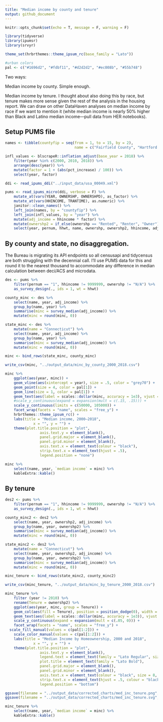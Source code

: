 ```yaml
---
title: "Median income by county and tenure"
output: github_document
---
```


```r
knitr::opts_chunk$set(echo = T, message = F, warning = F)
```

```r
library(tidyverse)
library(ipumsr)
library(srvyr)
```

```r
theme_set(hrbrthemes::theme_ipsum_rc(base_family = "Lato"))

#urban colors
pal <- c("#1696d2", "#fdbf11", "#d2d2d2", "#ec008b", "#55b748")
```

Two ways: 

Median income by county. Simple enough.

Median income by tenure. I thought about also doing this by race, but tenure makes more sense given the rest of the analysis in the housing report. We can draw on other DataHaven analyses on median income by race if we want to mention it (white median income is nearly 50% higher than Black and Latino median income—pull data from HER notebooks).

## Setup PUMS file

```r
names <- tibble(countyfip = seq(from = 1, to = 15, by = 2),
								name = c("Fairfield County", "Hartford County", "Litchfield County", "Middlesex County", "New Haven County", "New London County", "Tolland County", "Windham County"))

infl_values <- blscrapeR::inflation_adjust(base_year = 2018) %>% 
	filter(year %in% c(2000, 2010, 2018)) %>% 
	arrange(desc(year)) %>% 
	mutate(factor = 1 + (abs(pct_increase) / 100)) %>% 
	select(year, factor)

ddi <- read_ipums_ddi("../input_data/usa_00049.xml")

pums <- read_ipums_micro(ddi, verbose = F) %>% 
	mutate_at(vars(YEAR, OWNERSHP, OWNERSHPD), as_factor) %>% 
	mutate_at(vars(HHINCOME, TRANTIME), as.numeric) %>% 
	janitor::clean_names() %>% 
	left_join(names, by = "countyfip") %>% 
	left_join(infl_values, by = "year") %>% 
	mutate(adj_income = hhincome * factor) %>% 
	mutate(ownershp2 = if_else(ownershp == "Rented", "Renter", "Owner")) %>% 
	select(year, pernum, hhwt, name, ownershp, ownershp2, hhincome, adj_income)
```

## By county and state, no disaggregation.

The Bureau is migrating its API endpoints so all censusapi and tidycensus are both struggling with the decennial call. I'll use PUMS data for this and round it to the nearest thousand to accommodate any difference in median calculation between deci/ACS and microdata.

```r
des <- pums %>%
	filter(pernum == "1", hhincome != 9999999, ownershp != "N/A") %>% 
	as_survey_design(., ids = 1, wt = hhwt)

county_minc <- des %>%
	select(name, year, adj_income) %>% 
	group_by(name, year) %>% 
	summarise(minc = survey_median(adj_income)) %>% 
	mutate(minc = round(minc, 0))

state_minc <- des %>% 
	mutate(name = "Connecticut") %>% 
	select(name, year, adj_income) %>% 
	group_by(name, year) %>% 
	summarise(minc = survey_median(adj_income)) %>% 
	mutate(minc = round(minc, 0))

minc <- bind_rows(state_minc, county_minc)

write_csv(minc, "../output_data/minc_by_county_2000_2018.csv")
```

```r
minc %>% 
	ggplot(aes(year, minc)) +
	geom_vline(aes(xintercept = year), size = .5, color = "grey70") +
	geom_point(size = 4, color = pal[1]) +
	geom_line(size = 1, color = pal[1]) +
	geom_text(aes(label = scales::dollar(minc, accuracy = 1e3), vjust = 1.6, family = "Lato Regular", nudge_y = -500)) +
	#scale_y_continuous(expand = expansion(mult = c(.15, .15))) +
	scale_y_continuous(limits = c(50000, 105000)) +
	facet_wrap(facets = "name", scales = "free_y") +
	hrbrthemes::theme_ipsum_rc() +
	labs(title = "Median income, 2000–2018",
			 x = "", y = "") +
	theme(plot.title.position = "plot",
				axis.text.y = element_blank(),
				panel.grid.major = element_blank(),
				panel.grid.minor = element_blank(),
				axis.text.x = element_text(colour = "black"),
				strip.text.x = element_text(hjust = .5),
				legend.position = "none")
```

```r
minc %>% 
	select(name, year, `median income` = minc) %>% 
	kableExtra::kable()
```

## By tenure

```r
des2 <- pums %>%
	filter(pernum == "1", hhincome != 9999999, ownershp != "N/A") %>% 
	as_survey_design(., ids = 1, wt = hhwt)

county_minc2 <- des2 %>%
	select(name, year, ownershp2, adj_income) %>% 
	group_by(name, year, ownershp2) %>% 
	summarise(minc = survey_median(adj_income)) %>% 
	mutate(minc = round(minc, 0))

state_minc2 <- des2 %>% 
	mutate(name = "Connecticut") %>% 
	select(name, year, ownershp2, adj_income) %>% 
	group_by(name, year, ownershp2) %>% 
	summarise(minc = survey_median(adj_income)) %>% 
	mutate(minc = round(minc, 0))

minc_tenure <- bind_rows(state_minc2, county_minc2)

write_csv(minc_tenure, "../output_data/minc_by_tenure_2000_2018.csv")
```

```r
minc_tenure %>% 
	filter (year != 2010) %>% 
	rename(Tenure = ownershp2) %>% 
	ggplot(aes(year, minc, group = Tenure)) +
	geom_col(aes(fill = Tenure), position = position_dodge(0), width = 1.5) +
	geom_text(aes(label = scales::dollar(minc, accuracy = 1e3)), vjust = 1.6, family = "Lato Bold", size = 2.5, position = position_dodge(0)) +
	scale_y_continuous(expand = expansion(mult = c(.05, 0))) +
	facet_wrap(facets = "name", scales = "free_y") +
  scale_fill_manual(values = c(pal[1:2])) +
	scale_color_manual(values = c(pal[1:2])) +
	labs(title = "Median Income by Homeownership, 2000 and 2018",
			 x = "", y = "") +
	theme(plot.title.position = "plot",
				axis.text.y = element_blank(),
				legend.text = element_text(family = "Lato Regular", size = 8),
				plot.title = element_text(family = "Lato Bold"),
				panel.grid.major = element_blank(),
				panel.grid.minor = element_blank(),
				axis.text.x = element_text(colour = "black", size = 8, family = "Lato Regular"),
				strip.text.x = element_text(hjust = .5, colour = "black", family = "Lato Regular"),
				legend.position = "bottom")

ggsave(filename = "../output_data/corrected_charts/med_inc_tenure.png", dpi = 300, width = 6.5)
ggsave(filename = "../output_data/corrected_charts/med_inc_tenure.svg", dpi = 300, width = 6.5)
```

```r
minc_tenure %>% 
	select(name, year, `median income` = minc) %>% 
	kableExtra::kable()
```
